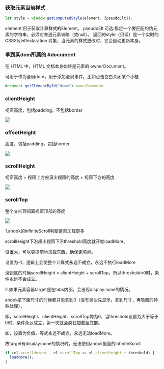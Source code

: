 ### 获取元素当前样式

```js
let style = window.getComputedStyle(element, [pseudoElt]);
```

element:用于获取计算样式的Element。 pseudoElt 可选:指定一个要匹配的伪元素的字符串。必须对普通元素省略（或null）。 返回的style（只读）是一个实时的 CSSStyleDeclaration
对象，当元素的样式更改时，它会自动更新本身。

### 拿到某dom所属的 #document

在 HTML 中，HTML 文档本身始终是元素的 ownerDocument。

可用于作为全局dom，用于添加全局事件。比如点击空白关闭某个小框

```js
document.getElementById("demo").ownerDocument
```

### clientHeight

视窗高度，包括padding，不包括border

![](./images/clientHeight.png )

### offsetHeight

高度，包括padding，包括border

![](./images/offsetHeight.png)

### scrollHeight

视窗高度 + 视窗上方被滚出视窗的高度 + 视窗下方的高度

![](./images/scrollHeight.png)

### scrollTop

整个文档顶部离视窗顶部的高度

![](./images/scrollTop.png)

1.ahook的infiniteScroll判断是否加载更多

scrollHeight下沿超出视窗下沿threshold高度就开始loadMore。

设置大，可以更提前地加载东西，确保更顺滑。

设置为-1，逻辑上会使整个计算式永远不成立，永远不执行loadMore

滚到底的时候scrollHeight = clientHeight + scrollTop，所以threshold<0时，条件永远不会成立。

2.如果元素容器target是在tabs内部，会出现display:none的情况。

ahook拿下面尺寸的时候都只能拿到0（没有类似先显示，拿到尺寸，再隐藏的特殊处理），

即，scrollHeight、clientHeight、scrollTop均为0，当threshold设置为大于等于0时，条件永远成立，第一次就会疯狂加载至底部。

如，设置为负值，等式永远不成立，永远无法loadMore。

故target有display:none的情况时，无法使用ahook里面的infiniteScroll

```js
if (el.scrollHeight - el.scrollTop <= el.clientHeight + threshold) {
  loadMore();
}
```
